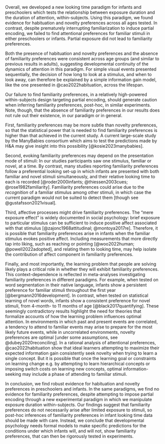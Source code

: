 Overall, we developed a new looking time paradigm for infants and preschoolers which tests the relationship between exposure duration and the duration of attention, within-subjects. Using this paradigm, we found evidence for habituation and novelty preferences across all ages tested. In contrast, despite prematurely interrupting familiarization to induce partial encoding, we failed to find attentional preferences for familiar stimuli in either preschoolers or infants. Partial exposure did not lead to familiarity preferences. 

Both the presence of habituation and novelty preferences and the absence of familiarity preferences were consistent across age groups (and similar to previous results in adults), suggesting developmental continuity of the dynamics of attention in this paradigm. For simple visual events presented sequentially, the decision of how long to look at a stimulus, and when to look away, can therefore be explained by a simple information gain model, like the one presented in @cao2022habituation, across the lifespan. 

Our failure to find familiarity preferences, in a relatively high-powered within-subjects design targeting partial encoding, should generate caution when inferring familiarity preferences, post-hoc, in similar experiments. Note, though, that the absence of familiarity preferences in our results does not rule out their existence, in our paradigm or in general. 

First, familiarity preferences may be more subtle than novelty preferences, so that the statistical power that is needed to find familiarity preferences is higher than that achieved in the current study. A current large-scale study by the ManyBabies consortium which aims to test the predictions made by H&A may give insight into this possibility [@kosie2023manybabies].  

Second, evoking familiarity preferences may depend on the presentation mode of stimuli: In our studies participants saw one stimulus, familiar or novel, at a time. By contrast, many studies reporting familiarity preferences follow a preferential looking set-up in which infants are presented with both familiar and novel stimuli simultaneously, and their relative looking time to each is recorded [@roder2000infants; @thiessen2003cues; @rose1982familiarity]. Familiarity preferences could arise due to the *recognition* of a familiar stimulus among other stimuli, in which case the current paradigm would not be suited to detect them [though see @gustafsson2021visual].

Third, affective processes might drive familiarity preferences. The “mere exposure effect” is widely documented in social psychology: brief exposure to particular stimulus can be sufficient to induce positive affect associated with that stimulus [@zajonc1968attitudinal; @montoya2017re]. Therefore, it is possible that familiarity preferences arise in infants when the familiar stimulus evokes positive affect. Including measurements that more directly tap into liking, such as reaching or pointing [@woo2022human; @powell2022adopted], and relating them to looking time, may help isolate the contribution of affect component in familiarity preferences.

Finally, and most importantly, the learning problem that people are solving likely plays a critical role in whether they will exhibit familiarity preferences. This context-dependence is reflected in meta-analyses investigating familiarity preferences in different paradigms. For example, when tested on word segmentation in their native language, infants show a persistent preference for familiar stimuli throughout the first year [@bergmann2016development]. In contrast, when tested on statistical learning of novel words, infants show a consistent preference for novel stimuli, from 4-month- to 11 months of age [@black2017quantifying]. These seemingly contradictory results highlight the need for theories that formalize accounts of how the learning problem influences optimal attention. In environments in which past and present events are correlated, a tendency to attend to familiar events may arise to prepare for the most likely future events, while in uncorrelated environments, novelty preferences are optimal [under some assumptions, see @dubey2020reconciling]. In a rational analysis of attentional preferences, @cao2022habituation show that ideal learners attempting to maximize their expected information gain consistently seek novelty when trying to learn a single concept. But it is possible that once the learning goal or constraints on learning change e.g. by attempting to learn hierarchical concepts or imposing switch costs on learning new concepts, optimal information-seeking may include a phase of attending to familiar stimuli.

In conclusion, we find robust evidence for habituation and novelty preferences in preschoolers and infants. In the same paradigms, we find no evidence for familiarity preferences, despite attempting to impose partial encoding through a new experimental paradigm in which we manipulate exposure duration within-subjects. Our findings suggest that familiarity preferences do not necessarily arise after limited exposure to stimuli, so post-hoc inferences of familiarity preferences in infant looking time data should be made with care. Instead, we conclude that developmental psychology needs formal models to make specific predictions for the conditions under which infants will, and will not, show familiarity preferences, that can then be rigorously tested in experiments.